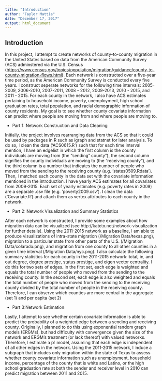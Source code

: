 ```yaml
---
title: "Introduction"
author: "Taylor Mattia"
date: "December 17, 2017"
output: html_document
---
```


## Introduction 


In this project, I attempt to create networks of county-to-county migration in the United States based on data from the American Community Survey (ACS) adminstered via the U.S. Census (<https://www.census.gov/topics/population/migration/guidance/county-to-county-migration-flows.html>).  Each network is constructed over a five-year time period, as the American Community Survey is conducted every five years. I construct seperate networks for the following time intervals: 2005-2009, 2006-2010, 2007-2011, 2008 - 2012, 2009-2013, 2010 - 2015, and 2011 - 2015. For each county in the network, I also have ACS estimates pertaining to household income, poverty, unemployment, high school graduation rates, total population, and racial demographic information of county residents. My goal is to see whether county covariate information can predict where people are moving from and where people are moving to. 

* Part 1: Network Construction and Data Cleaning 

Initially, the project involves rearranging data from the ACS so that it could be used by packages in R such as igraph and statnet for later analysis. To do so, I clean the data ('ACS0615.R') such that for each time interval mention, I have an edgelist in which the first column is the county individuals are moving from (the "sending" county"), the second column signifies the county individuals are moving to (the "receiving county"), and the third column is a number that indicates the number of people who moved from the sending to the receiving county (e.g. 'states0509.Rdata'). Then, I matched each county in the data set with the covariate information mentioned in the introduction. I have yearly ACS estimates for all covariates from 2009-2015. Each set of yearly estimates (e.g. poverty rates in 2009) are a separate .csv file (e.g. 'poverty2009.csv'). I clean the data ('Covariate.R') and attach them as vertex attributes to each county in the network.

* Part 2: Network Visualization and Summary Statistics

After each network is constructed, I provide some examples about how migration data can be visualized (see    http://kateto.net/network-visualization for further details). Using the 2011-2015 network as a baseline, I am able to produce visualizations of intra-state migration (/Migration Data/texas.png), migration to a particular state from other parts of the U.S. (/Migration Data/colarado.png), and migration from one county to all other counties in a given time interval (/Migration Data/nyc.png). I also calculate the following summary statistics for each county in the 2011-2015 network: total, in, and out degree, degree prestige, status prestige, and eigen vector centrality. I do this for two sets of edges. In the first set, each edge is weighted and equals the total number of people who moved from the sending to the receiving county. In the second set, each edge is also weighted and equals the total number of people who moved from the sending to the receiving county divided by the total number of people in the receiving county. Therefore, I can observe which counties are more central in the aggregate (set 1) and per capita (set 2)


* Part 3:Network Estimation 

Lastly, I attempt to see whether certain covariate information is able to predict the probability of a weighted edge between a sending and receiving county. Originally, I planned to do this using exponential random graph models (ERGMs), but had difficulty with convergence given the size of the network and ERGM's treatment (or lack thereof) with valued networks. Therefore, I estimate a p1 model, assuming that each edge is independent of all other edges in the network. Using the 2011-2015 network, I induce a subgraph that includes only migration within the state of Texas to assess whether county covariate information such as unemployment, household income, percentage of the county that is white and Latino, or the high school graduation rate at both the sender and receiver level in 2010 can predict migration between 2011 and 2015. 
